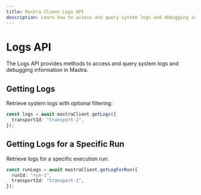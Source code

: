 ```yaml
---
title: Mastra Client Logs API
description: Learn how to access and query system logs and debugging information in Mastra using the client-js SDK.
---
```


# Logs API

The Logs API provides methods to access and query system logs and debugging information in Mastra.

## Getting Logs

Retrieve system logs with optional filtering:

```typescript
const logs = await mastraClient.getLogs({
  transportId: "transport-1",
});
```

## Getting Logs for a Specific Run

Retrieve logs for a specific execution run:

```typescript
const runLogs = await mastraClient.getLogForRun({
  runId: "run-1",
  transportId: "transport-1",
});
```
